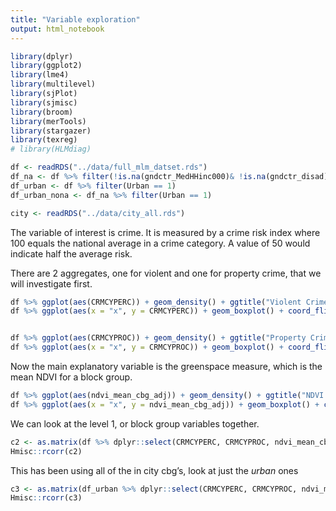 ```yaml
---
title: "Variable exploration"
output: html_notebook
---
```


```r
library(dplyr)
library(ggplot2)
library(lme4)
library(multilevel)
library(sjPlot)
library(sjmisc)
library(broom)
library(merTools)
library(stargazer)
library(texreg)
# library(HLMdiag)

df <- readRDS("../data/full_mlm_datset.rds")
df_na <- df %>% filter(!is.na(gndctr_MedHHinc000)& !is.na(gndctr_disad))
df_urban <- df %>% filter(Urban == 1)
df_urban_nona <- df_na %>% filter(Urban == 1)

city <- readRDS("../data/city_all.rds")
```

The variable of interest is crime. It is measured by a crime risk index where 100 equals the national average in a crime category. A value of 50 would indicate half the average risk.

There are 2 aggregates, one for violent and one for property crime, that we will investigate first.

```r
df %>% ggplot(aes(CRMCYPERC)) + geom_density() + ggtitle("Violent Crime") + geom_vline(xintercept = mean(df$CRMCYPERC), color = "red")
df %>% ggplot(aes(x = "x", y = CRMCYPERC)) + geom_boxplot() + coord_flip() + geom_hline(yintercept = mean(df$CRMCYPERC), color = "red") + ggtitle("Violent Crime")


df %>% ggplot(aes(CRMCYPROC)) + geom_density() + ggtitle("Property Crime") + geom_vline(xintercept = mean(df$CRMCYPROC), color = "red")
df %>% ggplot(aes(x = "x", y = CRMCYPROC)) + geom_boxplot() + coord_flip() + geom_hline(yintercept = mean(df$CRMCYPROC), color = "red") + ggtitle("Property Crime")
```

Now the main explanatory variable is the greenspace measure, which is the mean NDVI for a block group.

```r
df %>% ggplot(aes(ndvi_mean_cbg_adj)) + geom_density() + ggtitle("NDVI - block group") + geom_vline(xintercept = mean(df$ndvi_mean_cbg_adj), color = "red")
df %>% ggplot(aes(x = "x", y = ndvi_mean_cbg_adj)) + geom_boxplot() + coord_flip() + geom_hline(yintercept = mean(df$ndvi_mean_cbg_adj), color = "red") + ggtitle("NDVI - block group")
```

We can look at the level 1, or block group variables together.
```r
c2 <- as.matrix(df %>% dplyr::select(CRMCYPERC, CRMCYPROC, ndvi_mean_cbg_adj, MedHHinc_000, disad, divindex, log_popden_cbg))
Hmisc::rcorr(c2)
```
This has been using all of the in city cbg's, look at just the *urban* ones
```r
c3 <- as.matrix(df_urban %>% dplyr::select(CRMCYPERC, CRMCYPROC, ndvi_mean_cbg_adj, MedHHinc_000, disad, divindex, log_popden_cbg))
Hmisc::rcorr(c3)
```

